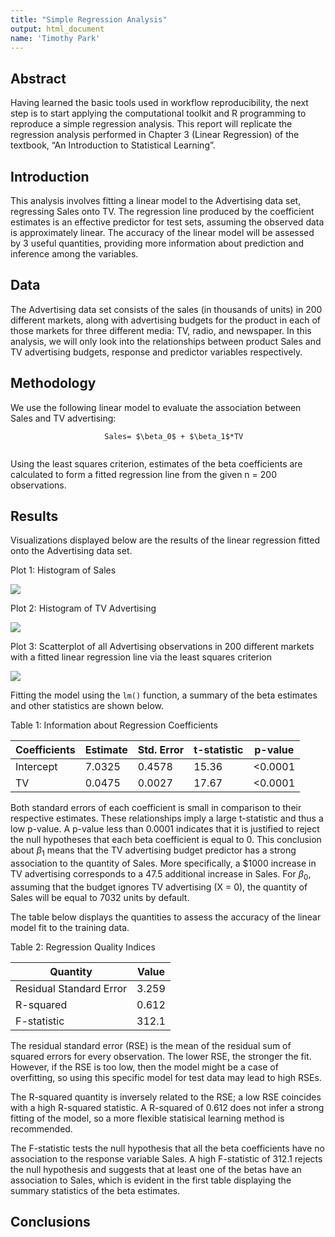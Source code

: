 ```yaml
---
title: "Simple Regression Analysis"
output: html_document
name: 'Timothy Park'
---
```


## Abstract
Having learned the basic tools used in workflow reproducibility, the next step is to start applying the computational toolkit and R programming to reproduce a simple regression analysis. This report will replicate the regression analysis performed in Chapter 3 (Linear Regression) of the textbook, "An Introduction to Statistical Learning". 

## Introduction
This analysis involves fitting a linear model to the Advertising data set, regressing Sales onto TV. The regression line produced by the coefficient estimates is an effective predictor for test sets, assuming the observed data is approximately linear. The accuracy of the linear model will be assessed by 3 useful quantities, providing more information about prediction and inference among the variables.

## Data

The Advertising data set consists of the sales (in thousands of units) in 200 different markets, along with advertising budgets for the product in each of those markets for three different media: TV, radio, and newspaper. In this analysis, we will only look into the relationships between product Sales and TV advertising budgets, response and predictor variables respectively. 

## Methodology

We use the following linear model to evaluate the association between Sales and TV advertising:

                         Sales= $\beta_0$ + $\beta_1$*TV
                         
Using the least squares criterion, estimates of the beta coefficients are calculated to form a fitted regression line from the given n = 200 observations.

## Results

Visualizations displayed below are the results of the linear regression fitted onto the Advertising data set.

Plot 1: Histogram of Sales

![](images/histogram-sales.png)

Plot 2: Histogram of TV Advertising

![](images/histogram-tv.png)

Plot 3: Scatterplot of all Advertising observations in 200 different markets with a fitted linear regression line via the least squares criterion

![](images/scatterplot-tv-sales.png)

Fitting the model using the `lm()` function, a summary of the beta estimates and other statistics are shown below.

Table 1: Information about Regression Coefficients

Coefficients| Estimate | Std. Error | t-statistic | p-value
------------|----------|------------|-------------|---------
Intercept   | 7.0325   | 0.4578     | 15.36       | <0.0001
TV          | 0.0475   | 0.0027     | 17.67       | <0.0001

Both standard errors of each coefficient is small in comparison to their respective estimates. These relationships imply a large t-statistic and thus a low p-value. A p-value less than 0.0001 indicates that it is justified to reject the null hypotheses that each beta coefficient is equal to 0. This conclusion about $\beta_1$ means that the TV advertising budget predictor has a strong association to the quantity of Sales. More specifically, a $1000 increase in TV advertising corresponds to a 47.5 additional increase in Sales. For $\beta_0$, assuming that the budget ignores TV advertising (X = 0), the quantity of Sales will be equal to 7032 units by default.

The table below displays the quantities to assess the accuracy of the linear model fit to the training data.

Table 2: Regression Quality Indices

Quantity               | Value
-----------------------|-------
Residual Standard Error| 3.259
R-squared              | 0.612
F-statistic            | 312.1

The residual standard error (RSE) is the mean of the residual sum of squared errors for every observation. The lower RSE, the stronger the fit. However, if the RSE is too low, then the model might be a case of overfitting, so using this specific model for test data may lead to high RSEs. 

The R-squared quantity is inversely related to the RSE; a low RSE coincides with a high R-squared statistic. A R-squared of 0.612 does not infer a strong fitting of the model, so a more flexible statisical learning method is recommended.

The F-statistic tests the null hypothesis that all the beta coefficients have no association to the response variable Sales. A high F-statistic of 312.1 rejects the null hypothesis and suggests that at least one of the betas have an association to Sales, which is evident in the first table displaying the summary statistics of the beta estimates.

## Conclusions